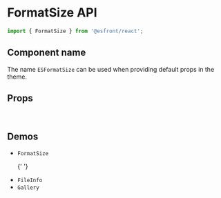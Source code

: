 
<Meta title="Components API/FormatSize" />

# FormatSize API

```js
import { FormatSize } from '@esfront/react';
```

## Component name

The name `ESFormatSize` can be used when providing default props in the theme.

## Props

<TableInterface name="FormatSizeProps" variant="props" />

<br />

## Demos

<ul>
  <li>
    <LinkTo kind="components-FormatSize" story="demo">
      <code>FormatSize</code>
    </LinkTo>
  </li>

{' '}

<li>
  <LinkTo kind="components-FileInfo" story="demo">
    <code>FileInfo</code>
  </LinkTo>
</li>

  <li>
    <LinkTo kind="components-gallery" story="demo">
      <code>Gallery</code>
    </LinkTo>
  </li>
</ul>
